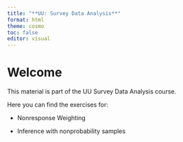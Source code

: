 ---
title: "**UU: Survey Data Analysis**"
format: html
theme: cosmo
toc: false
editor: visual
---
  
# **Welcome**
  
  This material is part of the UU Survey Data Analysis course.

Here you can find the exercises for:
  
-  Nonresponse Weighting

-  Inference with nonprobability samples
